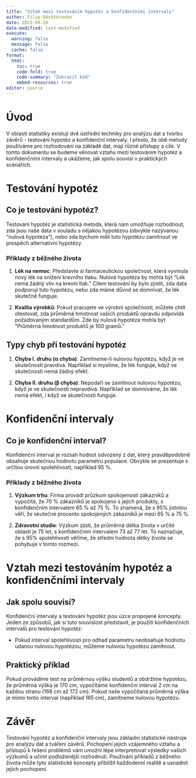 ```yaml
---
title: "Vztah mezi testováním hypotéz a konfidenčními intervaly"
author: Filip Děchtěrenko
date: 2025-09-20
date-modified: last-modified
execute:
  warning: false
  message: false
  cache: false
format:
  html:
    toc: true
    code-fold: true
    code-summary: "Zobrazit kód"
    embed-resources: true
editor: source
---
```


# Úvod

V oblasti statistiky existují dvě ústřední techniky pro analýzu dat a tvorbu závěrů - testování hypotéz a konfidenční intervaly. I přesto, že obě metody používáme pro rozhodování na základě dat, mají různé přístupy a cíle. V tomto dokumentu se budeme věnovat vztahu mezi testováním hypotéz a konfidenčními intervaly a ukážeme, jak spolu souvisí v praktických scénářích.

# Testování hypotéz

## Co je testování hypotéz?

Testování hypotéz je statistická metoda, která nám umožňuje rozhodnout, zda jsou naše data v souladu s nějakou hypotézou (obvykle nazývanou "nulová hypotéza"), nebo zda bychom měli tuto hypotézu zamítnout ve prospěch alternativní hypotézy. 

### Příklady z běžného života

1. **Lék na nemoc**: Představte si farmaceutickou společnost, která vyvinula nový lék na snížení krevního tlaku. Nulová hypotéza by mohla být "Lék nemá žádný vliv na krevní tlak." Cílem testování by bylo zjistit, zda data podporují tuto hypotézu, nebo zda máme důvod se domnívat, že lék skutečně funguje.

2. **Kvalita výrobků**: Pokud pracujete ve výrobní společnosti, můžete chtít otestovat, zda průměrná hmotnost vašich produktů opravdu odpovídá požadovaným standardům. Zde by nulová hypotéza mohla být "Průměrná hmotnost produktů je 100 gramů."

## Typy chyb při testování hypotéz

1. **Chyba I. druhu (α chyba)**: Zamítneme-li nulovou hypotézu, když je ve skutečnosti pravdivá. Například si myslíme, že lék funguje, když ve skutečnosti nemá žádný efekt.

2. **Chyba II. druhu (β chyba)**: Nepodaří se zamítnout nulovou hypotézu, když je ve skutečnosti nepravdivá. Například se domníváme, že lék nemá efekt, i když ve skutečnosti funguje.

# Konfidenční intervaly

## Co je konfidenční interval?

Konfidenční interval je rozsah hodnot odvozený z dat, který pravděpodobně obsahuje skutečnou hodnotu parametru populace. Obvykle se prezentuje s určitou úrovní spolehlivosti, například 95 %.

### Příklady z běžného života

1. **Výzkum trhu**: Firma provádí průzkum spokojenosti zákazníků a vypočítá, že 70 % zákazníků je spokojeno s jejich produkty, s konfidenčním intervalem 65 % až 75 %. To znamená, že s 95% jistotou věří, že skutečné procento spokojených zákazníků je mezi 65 % a 75 %.

2. **Zdravotní studie**: Výzkum zjistí, že průměrná délka života v určité oblasti je 75 let, s konfidenčním intervalem 73 až 77 let. To naznačuje, že s 95% spolehlivostí věříme, že střední hodnota délky života se pohybuje v tomto rozmezí.

# Vztah mezi testováním hypotéz a konfidenčními intervaly

## Jak spolu souvisí?

Konfidenční intervaly a testování hypotéz jsou úzce propojené koncepty. Jeden ze způsobů, jak si tuto souvislost představit, je použití konfidenčních intervalů pro testování hypotéz:

- Pokud interval spolehlivosti pro odhad parametru neobsahuje hodnotu udanou nulovou hypotézou, můžeme nulovou hypotézu zamítnout.

## Praktický příklad

Pokud provádíme test na průměrnou výšku studentů a obdržíme hypotézu, že průměrná výška je 170 cm, vypočítáme konfidenční interval 2 cm na každou stranu (168 cm až 172 cm). Pokud naše vypočítaná průměrná výška je mimo tento interval (například 165 cm), zamítneme nulovou hypotézu.

# Závěr

Testování hypotéz a konfidenční intervaly jsou základní statistické nástroje pro analýzu dat a tváření závěrů. Pochopení jejich vzájemného vztahu a přístupů k řešení problémů vám umožní lépe interpretovat výsledky vašich výzkumů a učinit podloženější rozhodnutí. Používání příkladů z běžného života může tyto statistické koncepty přiblížit každodenní realitě a usnadnit jejich pochopení. 

